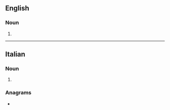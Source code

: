 ==English==

===Noun===
{{head|en|noun plural form}}

# {{plural of|tramezzino|lang=en}}

----

==Italian==

===Noun===
{{head|it|noun plural form|g=m}}

# {{plural of|tramezzino|lang=it}}

===Anagrams===
* {{l|it|intramezzi}}